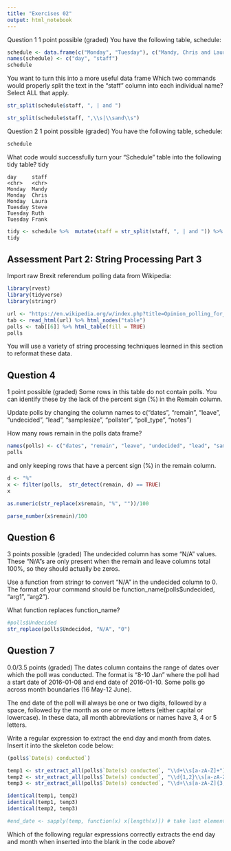 ```yaml
---
title: "Exercises 02"
output: html_notebook
---
```


Question 1
1 point possible (graded)
You have the following table, schedule:

```r
schedule <- data.frame(c("Monday", "Tuesday"), c("Mandy, Chris and Laura","Steve, Ruth and Frank" ))
names(schedule) <- c("day", "staff")
schedule
```
You want to turn this into a more useful data frame
Which two commands would properly split the text in the “staff” column into each individual name? Select ALL that apply.

```r
str_split(schedule$staff, ", | and ")
```
```r
str_split(schedule$staff, ",\\s|\\sand\\s")
```

Question 2
1 point possible (graded)
You have the following table, schedule:

```r
schedule
```

What code would successfully turn your “Schedule” table into the following tidy table?
tidy

```
day     staff
<chr>   <chr>
Monday  Mandy
Monday  Chris
Monday  Laura
Tuesday Steve
Tuesday Ruth 
Tuesday Frank
```

```r
tidy <- schedule %>%  mutate(staff = str_split(staff, ", | and ")) %>%  unnest()
tidy
```


## Assessment Part 2: String Processing Part 3
Import raw Brexit referendum polling data from Wikipedia:

```r
library(rvest)
library(tidyverse)
library(stringr)
```

```r
url <- "https://en.wikipedia.org/w/index.php?title=Opinion_polling_for_the_United_Kingdom_European_Union_membership_referendum&oldid=896735054"
tab <- read_html(url) %>% html_nodes("table")
polls <- tab[[6]] %>% html_table(fill = TRUE)
polls
```


You will use a variety of string processing techniques learned in this section to reformat these data.

## Question 4
1 point possible (graded)
Some rows in this table do not contain polls. You can identify these by the lack of the percent sign (%) in the Remain column.

Update polls by changing the column names to c("dates", "remain", "leave", "undecided", "lead", "samplesize", "pollster", "poll_type", "notes") 

How many rows remain in the polls data frame?
```r
names(polls) <- c("dates", "remain", "leave", "undecided", "lead", "samplesize", "pollster", "poll_type", "notes")
polls
```
and only keeping rows that have a percent sign (%) in the remain column.
```r
d <- "%"
x <- filter(polls,  str_detect(remain, d) == TRUE)
x
```



```r
as.numeric(str_replace(x$remain, "%", ""))/100
```
```r
parse_number(x$remain)/100
```

## Question 6
3 points possible (graded)
The undecided column has some "N/A" values. These "N/A"s are only present when the remain and leave columns total 100%, so they should actually be zeros.

Use a function from stringr to convert "N/A" in the undecided column to 0. The format of your command should be function_name(polls$undecided, "arg1", "arg2").

What function replaces function_name?
```r
#polls$Undecided
str_replace(polls$Undecided, "N/A", "0")
```


## Question 7
0.0/3.5 points (graded)
The dates column contains the range of dates over which the poll was conducted. The format is "8-10 Jan" where the poll had a start date of 2016-01-08 and end date of 2016-01-10. Some polls go across month boundaries (16 May-12 June).

The end date of the poll will always be one or two digits, followed by a space, followed by the month as one or more letters (either capital or lowercase). In these data, all month abbreviations or names have 3, 4 or 5 letters.

Write a regular expression to extract the end day and month from dates. Insert it into the skeleton code below:
```r
(polls$`Date(s) conducted`)
```



```r
temp1 <- str_extract_all(polls$`Date(s) conducted`, "\\d+\\s[a-zA-Z]+")
temp2 <- str_extract_all(polls$`Date(s) conducted`, "\\d{1,2}\\s[a-zA-Z]+")
temp3 <- str_extract_all(polls$`Date(s) conducted`, "\\d+\\s[a-zA-Z]{3,5}")

identical(temp1, temp2)
identical(temp1, temp3)
identical(temp2, temp3)

#end_date <- sapply(temp, function(x) x[length(x)]) # take last element (handles polls that cross month boundaries)
```
      

Which of the following regular expressions correctly extracts the end day and month when inserted into the blank in the code above?

